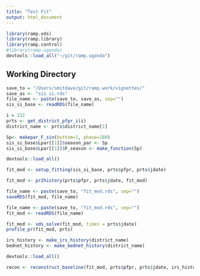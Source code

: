 ```yaml
---
title: "Test Fit"
output: html_document
---
```


```r
library(ramp.xds)
library(ramp.library)
library(ramp.control)
#library(ramp.uganda)
devtools::load_all("~/git/ramp.uganda")
```



## Working Directory

```r
save_to = "/Users/smitdave/git/ramp.work/vignettes/"
save_as <- "sis_si.rds" 
file_name <- paste(save_to, save_as, sep="")
sis_si_base <- readRDS(file_name)
```

```r
i = 132
prts <- get_district_pfpr_i(i)
district_name <- prts$district_name[1]
```

```r
Sp<- makepar_F_sin(bottom=1, phase=180) 
sis_si_base$Lpar[[1]]$season_par <- Sp 
sis_si_base$Lpar[[1]]$F_season <- make_function(Sp)
```

```r
devtools::load_all()
```



```r
fit_mod <- setup_fitting(sis_si_base, prts$pfpr, prts$jdate)
```



```r
fit_mod <- pr2history(prts$pfpr, prts$jdate, fit_mod)
```
```r
file_name <- paste(save_to, "fit_mod.rds", sep="")
saveRDS(fit_mod, file_name)
```

```r
file_name <- paste(save_to, "fit_mod.rds", sep="")
fit_mod <- readRDS(file_name)
```

```r
fit_mod <- xds_solve(fit_mod, times = prts$jdate)
profile_pr(fit_mod, prts)
```


```r
irs_history <- make_irs_history(district_name)
bednet_history <- make_bednet_history(district_name)
```

```r
devtools::load_all()
```

```r
recon <- reconstruct_baseline(fit_mod, prts$pfpr, prts$jdate, irs_history, bednet_history)
```

